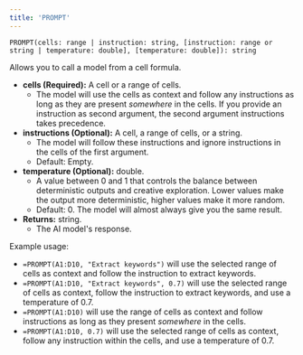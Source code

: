 ```yaml
---
title: 'PROMPT'
---
```


```excel
PROMPT(cells: range | instruction: string, [instruction: range or string | temperature: double], [temperature: double]): string
```

Allows you to call a model from a cell formula.

- **cells (Required):** A cell or a range of cells.
  - The model will use the cells as context and follow any instructions as long as they are present _somewhere_ in the cells. If you provide an instruction as second argument, the second argument instructions takes precedence.
- **instructions (Optional):** A cell, a range of cells, or a string.
  - The model will follow these instructions and ignore instructions in the cells of the first argument.
  - Default: Empty. 
- **temperature (Optional):** double. 
    - A value between 0 and 1 that controls the balance between deterministic outputs and creative exploration. Lower values make the output more deterministic, higher values make it more random.
  - Default: 0. The model will almost always give you the same result.
- **Returns:** string.
  - The AI model's response.

Example usage:

- `=PROMPT(A1:D10, "Extract keywords")` will use the selected range of cells as context and follow the instruction to extract keywords.
- `=PROMPT(A1:D10, "Extract keywords", 0.7)` will use the selected range of cells as context, follow the instruction to extract keywords, and use a temperature of 0.7.
- `=PROMPT(A1:D10)` will use the range of cells as context and follow instructions as long as they present _somewhere_ in the cells.
- `=PROMPT(A1:D10, 0.7)` will use the selected range of cells as context, follow any instruction within the cells, and use a temperature of 0.7.